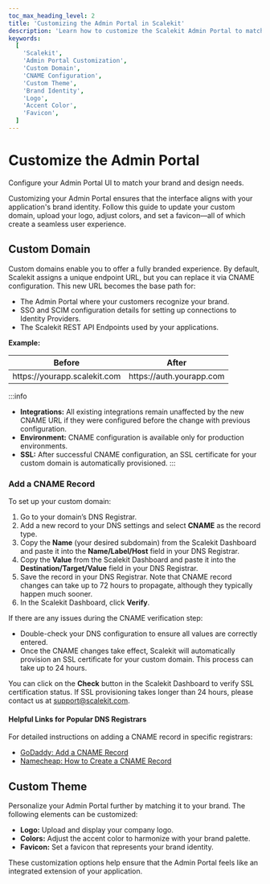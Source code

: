 ```yaml
---
toc_max_heading_level: 2
title: 'Customizing the Admin Portal in Scalekit'
description: 'Learn how to customize the Scalekit Admin Portal to match your brand identity. This guide covers setting up a custom domain, and updating the logo, colors, and favicon for a cohesive user experience.'
keywords:
  [
    'Scalekit',
    'Admin Portal Customization',
    'Custom Domain',
    'CNAME Configuration',
    'Custom Theme',
    'Brand Identity',
    'Logo',
    'Accent Color',
    'Favicon',
  ]
---
```


# Customize the Admin Portal

<Subtitle>
  Configure your Admin Portal UI to match your brand and design needs.
</Subtitle>

Customizing your Admin Portal ensures that the interface aligns with your application's brand identity. Follow this guide to update your custom domain, upload your logo, adjust colors, and set a favicon—all of which create a seamless user experience.

## Custom Domain

Custom domains enable you to offer a fully branded experience. By default, Scalekit assigns a unique endpoint URL, but you can replace it via CNAME configuration. This new URL becomes the base path for:

- The Admin Portal where your customers recognize your brand.
- SSO and SCIM configuration details for setting up connections to Identity Providers.
- The Scalekit REST API Endpoints used by your applications.

**Example:**

| Before                                                               | After                                                           |
| -------------------------------------------------------------------- | --------------------------------------------------------------- |
| <SimpleCode>https:<span></span>//yourapp.scalekit.com</SimpleCode>                | <SimpleCode>https:<span></span>//auth.yourapp.com</SimpleCode>                |

:::info
- **Integrations:** All existing integrations remain unaffected by the new CNAME URL if they were configured before the change with previous configuration.
- **Environment:** CNAME configuration is available only for production environments.
- **SSL:** After successful CNAME configuration, an SSL certificate for your custom domain is automatically provisioned.
:::

### Add a CNAME Record

To set up your custom domain:

1. Go to your domain’s DNS Registrar.
2. Add a new record to your DNS settings and select **CNAME** as the record type.
3. Copy the **Name** (your desired subdomain) from the Scalekit Dashboard and paste it into the **Name/Label/Host** field in your DNS Registrar.
4. Copy the **Value** from the Scalekit Dashboard and paste it into the **Destination/Target/Value** field in your DNS Registrar.
5. Save the record in your DNS Registrar. Note that CNAME record changes can take up to 72 hours to propagate, although they typically happen much sooner.
6. In the Scalekit Dashboard, click **Verify**.

If there are any issues during the CNAME verification step:
- Double-check your DNS configuration to ensure all values are correctly entered.
- Once the CNAME changes take effect, Scalekit will automatically provision an SSL certificate for your custom domain. This process can take up to 24 hours.

You can click on the **Check** button in the Scalekit Dashboard to verify SSL certification status. If SSL provisioning takes longer than 24 hours, please contact us at [support@scalekit.com](mailto:support@scalekit.com).

#### Helpful Links for Popular DNS Registrars
For detailed instructions on adding a CNAME record in specific registrars:
- [GoDaddy: Add a CNAME Record](https://www.godaddy.com/en-in/help/add-a-cname-record-19236)
- [Namecheap: How to Create a CNAME Record](https://www.namecheap.com/support/knowledgebase/article.aspx/9646/2237/how-to-create-a-cname-record-for-your-domain)

## Custom Theme

Personalize your Admin Portal further by matching it to your brand. The following elements can be customized:

- **Logo:** Upload and display your company logo.
- **Colors:** Adjust the accent color to harmonize with your brand palette.
- **Favicon:** Set a favicon that represents your brand identity.

These customization options help ensure that the Admin Portal feels like an integrated extension of your application.
